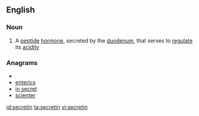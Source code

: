==English==

===Noun===
{{wikipedia}}
{{en-noun|-}}

#{{hormone}} A [[peptide]] [[hormone]], secreted by the [[duodenum]], that serves to [[regulate]] its [[acidity]]

===Anagrams===
* {{alphagram|ceeinrst}}
* [[enterics#English|enterics]]
* [[in secret#English|in secret]]
* [[scienter#English|scienter]]

[[id:secretin]]
[[ta:secretin]]
[[vi:secretin]]